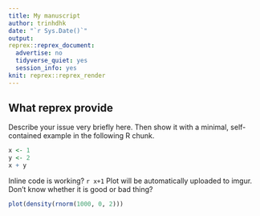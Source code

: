 ```yaml
---
title: My manuscript
author: trinhdhk
date: "`r Sys.Date()`"
output: 
reprex::reprex_document:
  advertise: no
  tidyverse_quiet: yes
  session_info: yes
knit: reprex::reprex_render
---
```


## What reprex provide
Describe your issue very briefly here. Then show it with a minimal, self-contained example in the following R chunk.

```r
x <- 1
y <- 2
x + y
```

Inline code is working? `r x+1`
Plot will be automatically uploaded to imgur. Don't know whether it is good or bad thing?

```r
plot(density(rnorm(1000, 0, 2)))
```

